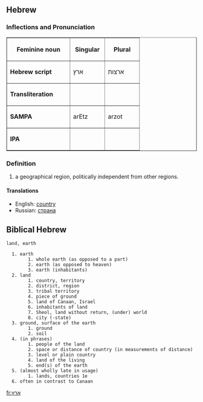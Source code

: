 ==Hebrew==
===Inflections and Pronunciation===
<table border = 1>
<tr>
<th align = center width=150>
Feminine noun
<th align = center width=75>
Singular
<th align = center width=75>
Plural
</tr>
<tr>
<td>'''Hebrew script'''</td>
<td>ארץ</td>
<td>ארצות</td>
</tr>
<tr><td>'''Transliteration'''</td><td></td><td></td></tr>
<tr><td>'''SAMPA'''</td><td>arEtz</td><td>arzot</td></tr>
<tr><td>'''IPA'''</td><td></td><td></td></tr>
</table>

===Definition===
#a geographical region, politically independent from other regions.
====Translations====
* English: [[country]]
* Russian: [[страна]]


== Biblical Hebrew ==

 land, earth

   1. earth
         1. whole earth (as opposed to a part)
         2. earth (as opposed to heaven)
         3. earth (inhabitants) 
   2. land
         1. country, territory
         2. district, region
         3. tribal territory
         4. piece of ground
         5. land of Canaan, Israel
         6. inhabitants of land
         7. Sheol, land without return, (under) world
         8. city (-state) 
   3. ground, surface of the earth
         1. ground
         2. soil 
   4. (in phrases)
         1. people of the land
         2. space or distance of country (in measurements of distance)
         3. level or plain country
         4. land of the living
         5. end(s) of the earth 
   5. (almost wholly late in usage)
         1. lands, countries 1e 
   6. often in contrast to Canaan 


[[fr:ארץ]]